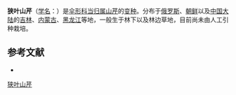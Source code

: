 {{NoteTA|G1=LS}}
{{Infraspeciesbox
| name = 狭叶山芹
| status = 
| status_system = 
| image = 
| species link = 山芹
| species = sieboldi
| varietas = praeteritum
| authority = 
}}

'''狭叶山芹'''（[[学名|学名]]：{{lang|la|''Angelica sieboldi'' var. ''praeteritum''}}）是[[伞形科|伞形科]][[当归属|当归属]][[山芹|山芹]]的[[变种|变种]]。分布于[[俄罗斯|俄罗斯]]、[[朝鲜|朝鲜]]以及[[中国大陆|中国大陆]]的[[吉林|吉林]]、[[内蒙古|内蒙古]]、[[黑龙江|黑龙江]]等地，一般生于林下以及林边草地，目前尚未由人工引种栽培。

== 参考文献 ==
<div class="references-small">
* {{cite web| url =http://www.bioinfo.cn/db05/KmzwSpecies.php?action=view&id=29825| title =狭叶山芹（变种）| work =《中国高等植物数据库全库》| publisher =中国科学院微生物研究所| author =昆明植物研究所| accessdate =2009-02-26| deadurl =yes| archiveurl =https://web.archive.org/web/20160305042736/http://www.bioinfo.cn/db05/KmzwSpecies.php?action=view&id=29825| archivedate =2016-03-05}}
</div>

[[Category:当归属|狭叶山芹]]


{{Apiales-stub}}